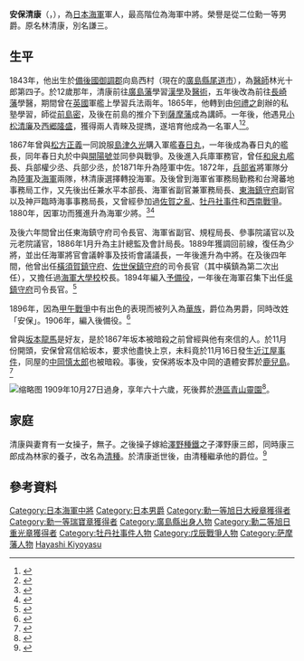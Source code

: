 {{Infobox military person
|honorific_prefix= 男爵
|姓名=安保清康
|image=Abo Kiyoyasu.jpg
|job-1=[[吳鎮守府|吳鎮守府]]司令長官
|period-1=1895年至1896年
|job-2=[[佐世保鎮守府|佐世保鎮守府]]司令長官
|period-2=1891年至1892年
|job-3=[[橫須賀鎮守府|東海鎮守府]]司令長官
|period-3=1880年（代任）
|birth_name=林清康
|other_name=謙三
|date of birth=1843年1月30日（[[天保_(日本)|天保]]14年1月1日）
|place of birth=[[備後國|備後國]][[御調郡|御調郡]]向島西村（指現在的[[廣島縣|廣島縣]][[尾道市|尾道市]]）
|death_date={{Death date and age|1909|10|27|1843|1|30|}}
|軍銜=海軍中將|軍隊=[[大日本帝國海軍|大日本帝國海軍]]
|親屬=[[安保清種|安保清種]]（婿養子）
}}

'''安保清康'''（{{jpn|j=安保 清康|hg=あぼ きよやす|rm=Abo Kiyoyasu}}，{{Bd|1843年|1月30日|1909年|10月27日}}），為[[大日本帝國海軍|日本海軍]]軍人，最高階位為海軍中將。榮譽是從二位勳一等男爵。原名林清康，別名謙三。

== 生平 ==
1843年，他出生於[[備後國|備後國]][[御調郡|御調郡]]向島西村（現在的[[廣島縣|廣島縣]][[尾道市|尾道市]]），為[[醫師|醫師]]林光十郎第四子。於12歲那年，清康前往[[廣島藩|廣島藩]]學習[[漢學|漢學]]及[[醫術|醫術]]，五年後改為前往[[長崎藩|長崎藩]]學醫，期間曾在[[英國|英國]]軍艦上學習兵法兩年。1865年，他轉到由[[何禮之|何禮之]]創辦的私塾學習，師從[[前島密|前島密]]，及後在前島的推介下到[[薩摩藩|薩摩藩]]成為講師。一年後，他遇見[[小松清廉|小松清廉]]及[[西郷隆盛|西郷隆盛]]，獲得兩人青睞及提擕，遂培育他成為一名軍人<ref>{{cite web |author1=広島県出身海軍々人 |title=FC2 |url=http://bujinkensyokai.web.fc2.com/hirosimagk.html |accessdate=2020-11-16}}</ref><ref>{{cite web |author1=和紙のわざ |title=5.坂本龍馬の手紙　林 謙三あて |url=https://washiwaza.com/?page_id=799 |accessdate=2020-11-16 |archive-date=2021-03-03 |archive-url=https://web.archive.org/web/20210303044409/https://washiwaza.com/?page_id=799 |dead-url=no }}</ref>。

1867年曾與[[松方正義|松方正義]]一同說服[[島津久光|島津久光]]購入軍艦[[春日丸|春日丸]]，一年後成為春日丸的艦長，同年春日丸於{{Translink|ja|阿波沖海戦||阿波沖海戰}}中與[[開陽號|開陽號]]並同參與戰爭。及後進入兵庫軍務官，曾任[[和泉丸|和泉丸]]艦長、兵部權少丞、兵部少丞，於1871年升為陸軍中佐。1872年，[[兵部省|兵部省]]將軍隊分為[[大日本帝國陸軍|陸軍]]及[[大日本帝國海軍|海軍]]兩隊，林清康選擇轉投海軍。及後曾到海軍省軍務局勤務和台灣蕃地事務局工作，又先後出任兼水平本部長、海軍省副官兼軍務局長、[[橫須賀鎮守府|東海鎮守府]]副官以及神戸臨時海事事務局長，又曾經參加過[[佐賀之亂|佐賀之亂]]、[[牡丹社事件|牡丹社事件]]和[[西南戰爭|西南戰爭]]。1880年，因軍功而獲進升為海軍少將。<ref>{{cite web |author1=デジタル版 日本人名大辞典+Plus |title=安保清康 |url=https://kotobank.jp/word/%E5%AE%89%E4%BF%9D%E6%B8%85%E5%BA%B7-1050679 |accessdate=2020-11-16 |archive-date=2016-04-13 |archive-url=https://web.archive.org/web/20160413174251/https://kotobank.jp/word/%E5%AE%89%E4%BF%9D%E6%B8%85%E5%BA%B7-1050679 |dead-url=no }}</ref><ref>{{cite book |author1=中國新聞 |title=廣島縣大百科事典 |date=1994年}}</ref>

及後六年間曾出任東海鎮守府司令長官、海軍省副官、規程局長、參事院議官以及元老院議官，1886年1月升為主計總監及會計局長。1889年獲調回前線，復任為少將，並出任海軍將官會議幹事及技術會議議長，一年後進升為中將。在及後四年間，他曾出任[[橫須賀鎮守府|橫須賀鎮守府]]、[[佐世保鎮守府|佐世保鎮守府]]的司令長官（其中橫鎮為第二次出任），又擔任過[[海軍大學校|海軍大學校]]校長。1894年編入[[予備役|予備役]]，一年後在海軍召集下出任[[吳鎮守府|吳鎮守府]]司令長官。<ref>{{cite web |author1=備陽史探訪之會 |title=向島西村出身の「安保清康」と「日露戦役記念碑」にある「清種」について |url=https://bingo-history.net/archives/16035 |accessdate=2020-11-16 |archive-date=2017-07-03 |archive-url=https://web.archive.org/web/20170703081545/http://bingo-history.net/archives/16035 |dead-url=no }}</ref>

1896年，因為[[甲午戰爭|甲午戰爭]]中有出色的表現而被列入為[[華族_(日本)|華族]]，爵位為男爵，同時改姓「安保」。1906年，編入後備役。<ref>{{cite book |author1=安保清康 |coauthors=安保清種 |title=男爵安保清康自叙伝 |date=1919年}}</ref>

曾與[[坂本龍馬|坂本龍馬]]是好友，是於1867年坂本被暗殺之前曾經與他有來信的人。於11月份開頭，安保曾寫信給坂本，要求他盡快上京，未料竟於11月16日發生[[近江屋事件|近江屋事件]]，同屋的[[中岡慎太郎|中岡慎太郎]]也被暗殺。事後，安保將坂本及中岡的遺體安葬於[[鹿兒島縣|鹿兒島]]。<ref>{{cite web |author1=墓守たちが夢のあと |title=海軍中将　安保清康 |url=https://ameblo.jp/mintaka65/entry-12590536205.html |accessdate=2020-04-20}}</ref>

[[File:AboKiyoyasu20131103.jpg|缩略图]]
1909年10月27日過身，享年六十六歲，死後葬於[[港區_(東京都)|港區]][[青山靈園|青山靈園]]<ref>{{cite web |author1=霊園・墓地検索 |title=安保清康[青山霊園のに眠る偉人・著名人] |url=https://www.hanami-zuki.com/ijin/aoyamareien/03.html |accessdate=2020-11-16 |archive-date=2016-09-15 |archive-url=https://web.archive.org/web/20160915152446/http://www.hanami-zuki.com/ijin/aoyamareien/03.html |dead-url=no }}</ref>。

== 家庭 ==
清康與妻育有一女操子，無子。之後操子嫁給[[澤野種鐵|澤野種鐵]]之子澤野康三郎，同時康三郎成為林家的養子，改名為[[安保清種|清種]]。於清康逝世後，由清種繼承他的爵位。<ref>{{cite web |author1=閨閥学 |title=安保家（安保清種・安保清康の家系図・子孫） |url=https://keibatsugaku.com/abo/ |accessdate=2020-11-16 |archive-date=2020-11-25 |archive-url=https://web.archive.org/web/20201125165941/https://keibatsugaku.com/abo/ |dead-url=no }}</ref>

== 參考資料 ==
{{Reflist}}

{{start box}}
{{s-reg|other}}
{{s-new|敘爵}}
{{s-title|[[日本華族列表|安保（清康）家男爵]]<br>（第一代）|1896年－1909年}}
{{s-after|{{link-ja|安保清種|安保清種}} }}
{{end box}}
{{Normdaten}}
{{DEFAULTSORT:Abo Kiyoyasu}}
[[Category:日本海軍中將|Category:日本海軍中將]]
[[Category:日本男爵|Category:日本男爵]]
[[Category:勳一等旭日大綬章獲得者|Category:勳一等旭日大綬章獲得者]]
[[Category:勳一等瑞寶章獲得者|Category:勳一等瑞寶章獲得者]]
[[Category:廣島縣出身人物|Category:廣島縣出身人物]]
[[Category:勳二等旭日重光章獲得者|Category:勳二等旭日重光章獲得者]]
[[Category:牡丹社事件人物|Category:牡丹社事件人物]]
[[Category:戊辰戰爭人物|Category:戊辰戰爭人物]]
[[Category:萨摩藩人物|Category:萨摩藩人物]]
[[Category:日本元老院成员|Hayashi Kiyoyasu]]